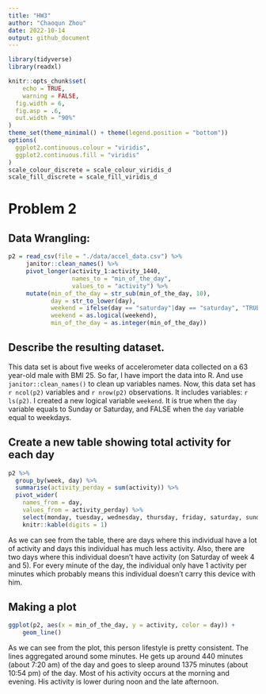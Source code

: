 ```yaml
---
title: "HW3"
author: "Chaoqun Zhou"
date: 2022-10-14
output: github_document
---
```


```r
library(tidyverse)
library(readxl)

knitr::opts_chunk$set(
	echo = TRUE,
	warning = FALSE,
  fig.width = 6,
  fig.asp = .6,
  out.width = "90%"
)
theme_set(theme_minimal() + theme(legend.position = "bottom"))
options(
  ggplot2.continuous.colour = "viridis",
  ggplot2.continuous.fill = "viridis"
)
scale_colour_discrete = scale_colour_viridis_d
scale_fill_discrete = scale_fill_viridis_d
```

# Problem 2

## Data Wrangling:
```r
p2 = read_csv(file = "./data/accel_data.csv") %>% 
     janitor::clean_names() %>% 
     pivot_longer(activity_1:activity_1440,
                  names_to = "min_of_the_day",
                  values_to = "activity") %>% 
     mutate(min_of_the_day = str_sub(min_of_the_day, 10),
            day = str_to_lower(day),
            weekend = ifelse(day == "saturday"|day == "saturday", "TRUE", "FALSE"),
            weekend = as.logical(weekend),
            min_of_the_day = as.integer(min_of_the_day))
```

## Describe the resulting dataset. 
This data set is about five weeks of accelerometer data collected on a 63 year-old male with BMI 25. So far, I have import the data into R. And use `janitor::clean_names()` to clean up variables names. Now, this data set has `r ncol(p2)` variables and `r nrow(p2)` observations. It includes variables: `r ls(p2)`. I created a new logical variable `weekend`. It is true when the `day` variable equals to Sunday or Saturday, and FALSE when the `day` variable equal to weekdays. 

## Create a new table showing total activity for each day
```r
p2 %>% 
  group_by(week, day) %>% 
  summarise(activity_perday = sum(activity)) %>% 
  pivot_wider(
    names_from = day,
    values_from = activity_perday) %>% 
    select(monday, tuesday, wednesday, thursday, friday, saturday, sunday) %>% 
    knitr::kable(digits = 1)
```
As we can see from the table, there are days where this individual have a lot of activity and days this individual has much less activity. Also, there are two days where this individual doesn't have activity (on Saturday of week 4 and 5). For every minute of the day, the individual only have 1 activity per minutes which probably means this individual doesn't carry this device with him.
 
## Making a plot
```r
ggplot(p2, aes(x = min_of_the_day, y = activity, color = day)) +
    geom_line()
```

As we can see from the plot, this person lifestyle is pretty consistent. The lines aggregated around some minutes. He gets up around 440 minutes (about 7:20 am) of the day and goes to sleep around 1375 minutes (about 10:54 pm) of the day. Most of his activity occurs at the morning and evening. His activity is lower during noon and the late afternoon. 




























